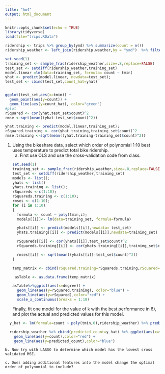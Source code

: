 ---
title: "hw4"
output: html_document
---

```{r setup, include=FALSE}
knitr::opts_chunk$set(echo = TRUE)
library(tidyverse)
load(file="trips.RData")

ridership <- trips %>% group_by(ymd) %>% summarize(count = n())
ridership_weather <- left_join(ridership,weather,by = "ymd")  %>% filter(! is.na(tmin));

```
```{r}
set.seed(1)
training_set <- sample_frac(ridership_weather,size=.8,replace=FALSE)
test_set <- setdiff(ridership_weather,training_set)
model.linear =lm(data=training_set, formula= count ~ tmin)
yhat <- predict(model.linear, newdata=test_set);
test_set <- cbind(test_set,count_hat=yhat)


ggplot(test_set,aes(x=tmin)) +
  geom_point(aes(y=count)) +
  geom_line(aes(y=count_hat), color="green")
#plot
rSquared <- cor(yhat,test_set$count)^2
rmse <-sqrt(mean((yhat-test_set$count)^2))

yhat.training <- predict(model.linear,training_set);
rSquared.training <- cor(yhat.training,training_set$count)^2
rmse.training <-sqrt(mean((yhat.training-training_set$count)^2))

```
1. Using the bikeshare data, select which order of polynomial 1:10 best uses temperature to predict total bike ridership.
    a. First use OLS and use the cross-validation code from class.
    ```{r}
    set.seed(1)
    training_set <- sample_frac(ridership_weather,size=.8,replace=FALSE)
    test_set <- setdiff(ridership_weather,training_set)
    models <- list();
    yhats <- list()
    yhats.training <- list();
    rSquareds <-c(1:10);
    rSquareds.training <- c(1:10);
    rmses <- c(1:10);
    for (i in 1:10)
    {
      formula <- count ~ poly(tmin,i);
      models[[i]]<- lm(data=training_set, formula=formula)
      
      yhats[[i]] <- predict(models[[i]],newdata= test_set)
      yhats.training[[i]] <- predict(models[[i]],newdata=training_set)
      
      rSquareds[[i]] <- cor(yhats[[i]],test_set$count)^2
      rSquareds.training[[i]] <- cor(yhats.training[[i]],training_set$count)^2;
      
      rmses[[i]] <- sqrt(mean((yhats[[i]]-test_set$count)^2))
    }
    
    temp_matrix <- cbind(rSquared.training=rSquareds.training,rSquared=rSquareds,degree=1:10)
   
     asTable <- as.data.frame(temp_matrix)
    
    asTable%>%ggplot(aes(x=degree)) +
      geom_line(aes(y=rSquared.training), color="blue") +
      geom_line(aes(y=rSquared),color="red") +
      scale_x_continuous(breaks = 1:10)
    ```
Finally, fit one model for the value of k with the best performance in 6), and plot the actual and predicted values for this model.

```{r}
  y_hat <- lm(formula=count ~ poly(tmin,6),ridership_weather) %>% predict(newdata=ridership_weather)

  ridership_weather %>% cbind(predicted_count=y_hat) %>% ggplot(aes(x=tmin)) +
    geom_line(aes(y=count),color="red") +
    geom_line(aes(y=predicted_count),color="blue")
```
   
    b. Now try with LASSO to determine which model has the lowest cross validated MSE.
    
    c. Does adding additional features into the model change the optimal order of polynomial to include?
```

```